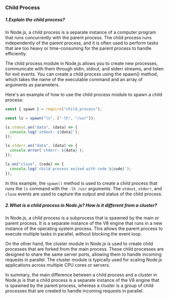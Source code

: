### Child Process

##### 1.Explain the child process?

In Node.js, a child process is a separate instance of a computer program that runs concurrently with the parent process. The child process runs independently of the parent process, and it is often used to perform tasks that are too heavy or time-consuming for the parent process to handle efficiently.

The child process module in Node.js allows you to create new processes, communicate with them through stdin, stdout, and stderr streams, and listen for exit events. You can create a child process using the spawn() method, which takes the name of the executable command and an array of arguments as parameters.

Here's an example of how to use the child process module to spawn a child process:

```js
const { spawn } = require("child_process");

const ls = spawn("ls", ["-lh", "/usr"]);

ls.stdout.on("data", (data) => {
  console.log(`stdout: ${data}`);
});

ls.stderr.on("data", (data) => {
  console.error(`stderr: ${data}`);
});

ls.on("close", (code) => {
  console.log(`child process exited with code ${code}`);
});
```

In this example, the `spawn()` method is used to create a child process that runs the `ls` command with the `-lh /usr` arguments. The `stdout`, `stderr`, and `close` events are used to capture the output and status of the child process.

##### 2.What is a child process in Node.js? How is it different from a cluster?

In Node.js, a child process is a subprocess that is spawned by the main or parent process. It is a separate instance of the V8 engine that runs in a new instance of the operating system process. This allows the parent process to execute multiple tasks in parallel, without blocking the event loop.

On the other hand, the cluster module in Node.js is used to create child processes that are forked from the main process. These child processes are designed to share the same server ports, allowing them to handle incoming requests in parallel. The cluster module is typically used for scaling Node.js applications across multiple CPU cores or servers.

In summary, the main difference between a child process and a cluster in Node.js is that a child process is a separate instance of the V8 engine that is spawned by the parent process, whereas a cluster is a group of child processes that are created to handle incoming requests in parallel.
